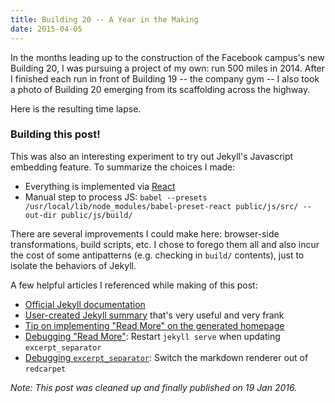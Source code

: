 ```yaml
---
title: Building 20 -- A Year in the Making
date: 2015-04-05
---
```



In the months leading up to the construction of the Facebook campus's new
Building 20, I was pursuing a project of my own: run 500 miles in 2014.
After I finished each run in front of Building 19 -- the company gym -- I
also took a photo of Building 20 emerging from its scaffolding across the
highway.

Here is the resulting time lapse.

<Building20Container />

### Building this post!

This was also an interesting experiment to try out Jekyll's Javascript embedding
feature. To summarize the choices I made:

- Everything is implemented via [React](https://facebook.github.io/react/)
- Manual step to process JS: `babel --presets /usr/local/lib/node_modules/babel-preset-react public/js/src/ --out-dir public/js/build/`

There are several improvements I could make here: browser-side transformations,
build scripts, etc. I chose to forego them all and also incur the cost of some
antipatterns (e.g. checking in `build/` contents), just to isolate the behaviors
of Jekyll.

A few helpful articles I referenced while making of this post:

- [Official Jekyll documentation](http://jekyllrb.com/docs/frontmatter/)
- [User-created Jekyll summary](http://jekyllbootstrap.com/lessons/jekyll-introduction.html) that's very useful and very frank
- [Tip on implementing "Read More" on the generated homepage](http://www.seanbuscay.com/blog/jekyll-teaser-pager-and-read-more/)
- [Debugging "Read More"](https://github.com/jekyll/jekyll/issues/4070): Restart `jekyll serve` when updating `excerpt_separator`
- [Debugging `excerpt_separator`](http://stackoverflow.com/a/28083299): Switch the markdown renderer out of `redcarpet`

_Note: This post was cleaned up and finally published on 19 Jan 2016._

